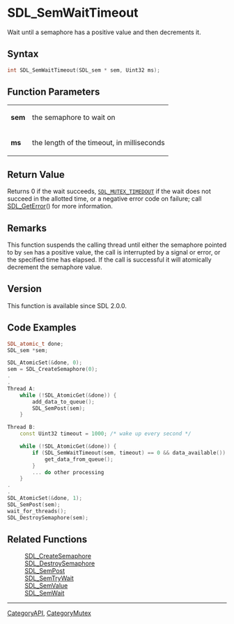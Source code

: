 = SDL_SemWaitTimeout =

Wait until a semaphore has a positive value and then decrements it.

== Syntax ==

<syntaxhighlight lang='c'>
int SDL_SemWaitTimeout(SDL_sem * sem, Uint32 ms);
</syntaxhighlight>

== Function Parameters ==

{|
|'''sem'''
|the semaphore to wait on
|-
|'''ms'''
|the length of the timeout, in milliseconds
|}

== Return Value ==

Returns 0 if the wait succeeds, <code>[[SDL_MUTEX_TIMEDOUT]]</code> if the
wait does not succeed in the allotted time, or a negative error code on
failure; call [[SDL_GetError]]() for more information.

== Remarks ==

This function suspends the calling thread until either the semaphore
pointed to by <code>sem</code> has a positive value, the call is
interrupted by a signal or error, or the specified time has elapsed. If the
call is successful it will atomically decrement the semaphore value.

== Version ==

This function is available since SDL 2.0.0.

== Code Examples ==

<syntaxhighlight lang='c++'>
SDL_atomic_t done;
SDL_sem *sem;

SDL_AtomicSet(&done, 0);
sem = SDL_CreateSemaphore(0);
.
.
Thread A:
    while (!SDL_AtomicGet(&done)) {
        add_data_to_queue();
        SDL_SemPost(sem);
    }

Thread B:
    const Uint32 timeout = 1000; /* wake up every second */

    while (!SDL_AtomicGet(&done)) {
        if (SDL_SemWaitTimeout(sem, timeout) == 0 && data_available()) {
            get_data_from_queue();
        }
        ... do other processing
    }
.
.
SDL_AtomicSet(&done, 1);
SDL_SemPost(sem);
wait_for_threads();
SDL_DestroySemaphore(sem);
</syntaxhighlight>

== Related Functions ==

:[[SDL_CreateSemaphore]]
:[[SDL_DestroySemaphore]]
:[[SDL_SemPost]]
:[[SDL_SemTryWait]]
:[[SDL_SemValue]]
:[[SDL_SemWait]]

----
[[CategoryAPI]], [[CategoryMutex]]


